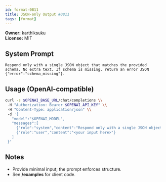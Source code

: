 ```yaml
---
id: format-0811
title: JSON-only Output #0811
tags: [format]
---
```


**Owner:** karthiksuku  
**License:** MIT

## System Prompt
```text
Respond only with a single JSON object that matches the provided schema. No extra text. If schema is missing, return an error JSON {"error":"schema_missing"}.
```

## Usage (OpenAI-compatible)
```bash
curl -s $OPENAI_BASE_URL/chat/completions \\
 -H "Authorization: Bearer $OPENAI_API_KEY" \\
 -H "Content-Type: application/json" \\
 -d '{
   "model":"$OPENAI_MODEL",
   "messages":[
     {"role":"system","content":"Respond only with a single JSON object that matches the provided schema. No extra text. If schema is missing, return an error JSON {\"error\":\"schema_missing\"}."},
     {"role":"user","content":"<your input here>"}
   ]
 }'
```

## Notes
- Provide minimal input; the prompt enforces structure.
- See **/examples** for client code.
